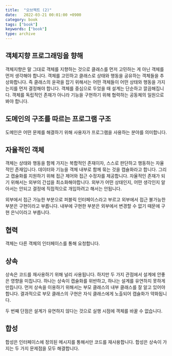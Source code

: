 ```yaml
---
title:  "오브젝트 (2)"
date:   2022-03-21 00:01:00 +0900
category: book
tags: ["book"]
keywords: ["book"]
type: archive
---
```


## 객체지향 프로그래밍을 향해
객체지향은 말 그대로 객체를 지향하는 것으로 클래스를 먼저 고민하는 게 아닌 객체를 먼저 생각해야 합니다.
객체를 고민하고 클래스로 상태와 행동을 공유하는 객체들을 추상화합니다.
즉 클래스의 윤곽을 잡기 위해서는 어떤 객체들이 어떤 상태와 행동을 가지는지를 먼저 결정해야 합니다.
객체를 중심으로 두었을 때 설계는 단순하고 깔끔해집니다.
객체를 독립적인 존재가 아니라 기능을 구현하기 위해 협력하는 공동체의 일원으로 봐야 합니다.

## 도메인의 구조를 따르는 프로그램 구조
도메인은 어떤 문제를 해결하기 위해 사용자가 프로그램을 사용하는 분야를 의미합니다.

## 자율적인 객체
객체는 상태와 행동을 함께 가지는 복합적인 존재이자, 스스로 판단하고 행동하는 자율적인 존재입니다.
데이터와 기능을 객체 내부로 함께 묶는 것을 캡슐화라고 합니다.
그리고 캡슐화를 지원하기 위해 접근 제어와 접근 수정자를 제공합니다.
자율적인 존재가 되기 위해서는 외부의 간섭을 최소화해야합니다.
외부가 어떤 상태인지, 어떤 생각인지 알아서는 안되고 결정에 직접적으로 개입하려고 해서는 안됩니다.

외부에서 접근 가능한 부분으로 퍼블릭 인터페이스라고 부르고 외부에서 접근 불가능한 부분은 구현이라고 부릅니다.
내부에 구현한 부분은 외부에서 변경할 수 없기 때문에 구현 은닉이라고 부릅니다.

## 협력
객체는 다른 객체의 인터페이스를 통해 요청합니다.

## 상속
상속은 코드를 재사용하기 위해 널리 사용됩니다.
하지만 두 가지 관점에서 설계에 안좋은 영향을 미칩니다.
하나는 상속이 캡슐화를 위반하고, 하나는 설계를 유연하지 못하게 만듭니다.
먼저 상속을 이용하기 위해서는 부모 클래스의 내부 클래스를 잘 알고 있어야 합니다.
결과적으로 부모 클래스의 구현은 자식 클래스에게 노출되어 캡슐화가 약화됩니다.

두 번째 단점은 설계가 유연하지 않다는 것으로 실행 시점에 객체를 바꿀 수 없습니다.

## 합성
합성은 인터페이스에 정의된 메시지를 통해서만 코드를 재사용합니다.
합성은 상속이 가지는 두 가지 문제점을 모두 해결합니다.

